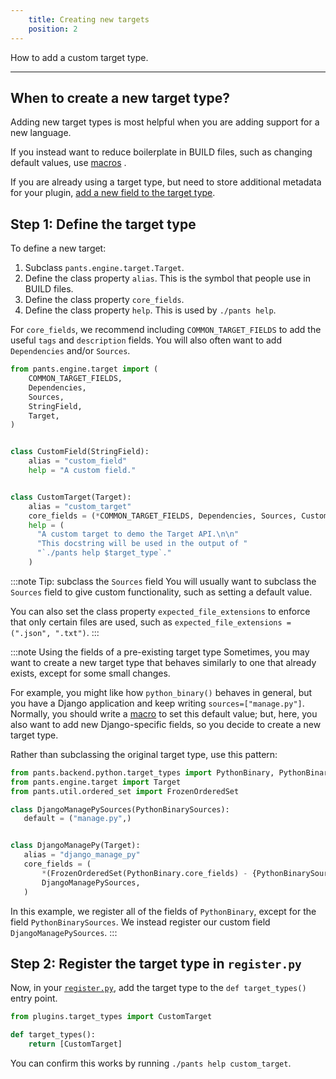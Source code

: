```yaml
---
    title: Creating new targets
    position: 2
---
```


How to add a custom target type.

---

## When to create a new target type?

Adding new target types is most helpful when you are adding support for a new language.

If you instead want to reduce boilerplate in BUILD files, such as changing default values, use [macros](../macros.mdx) .

If you are already using a target type, but need to store additional metadata for your plugin, [add a new field to the target type](./extending-pre-existing-targets.mdx).

## Step 1: Define the target type

To define a new target:

1. Subclass `pants.engine.target.Target`.
2. Define the class property `alias`. This is the symbol that people use in BUILD files.
3. Define the class property `core_fields`.
4. Define the class property `help`. This is used by `./pants help`.

For `core_fields`, we recommend including `COMMON_TARGET_FIELDS` to add the useful `tags` and `description` fields. You will also often want to add `Dependencies` and/or `Sources`.

```python title="title="plugins/target_types.py""
from pants.engine.target import (
    COMMON_TARGET_FIELDS,
    Dependencies,
    Sources,
    StringField,
    Target,
)


class CustomField(StringField):
    alias = "custom_field"
    help = "A custom field."


class CustomTarget(Target):
    alias = "custom_target"
    core_fields = (*COMMON_TARGET_FIELDS, Dependencies, Sources, CustomField)
    help = (
      "A custom target to demo the Target API.\n\n"
      "This docstring will be used in the output of "
      "`./pants help $target_type`."
    )
```

:::note Tip: subclass the `Sources` field
You will usually want to subclass the `Sources` field to give custom functionality, such as setting a default value.

You can also set the class property `expected_file_extensions` to enforce that only certain files are used, such as `expected_file_extensions = (".json", ".txt")`.
:::

:::note Using the fields of a pre-existing target type
Sometimes, you may want to create a new target type that behaves similarly to one that already exists, except for some small changes.

For example, you might like how `python_binary()` behaves in general, but you have a Django application and keep writing `sources=["manage.py"]`. Normally, you should write a [macro](../macros.mdx) to set this default value; but, here, you also want to add new Django-specific fields, so you decide to create a new target type.

Rather than subclassing the original target type, use this pattern:

```python
from pants.backend.python.target_types import PythonBinary, PythonBinarySources
from pants.engine.target import Target
from pants.util.ordered_set import FrozenOrderedSet

class DjangoManagePySources(PythonBinarySources):
   default = ("manage.py",)


class DjangoManagePy(Target):
   alias = "django_manage_py"
   core_fields = (
       *(FrozenOrderedSet(PythonBinary.core_fields) - {PythonBinarySources}),
       DjangoManagePySources,
   )
```

In this example, we register all of the fields of `PythonBinary`, except for the field `PythonBinarySources`. We instead register our custom field `DjangoManagePySources`.
:::

## Step 2: Register the target type in `register.py`

Now, in your [`register.py`](../overview.mdx), add the target type to the `def target_types()` entry point.

```python title="title="plugins/register.py""
from plugins.target_types import CustomTarget

def target_types():
    return [CustomTarget]
```

You can confirm this works by running `./pants help custom_target`.
